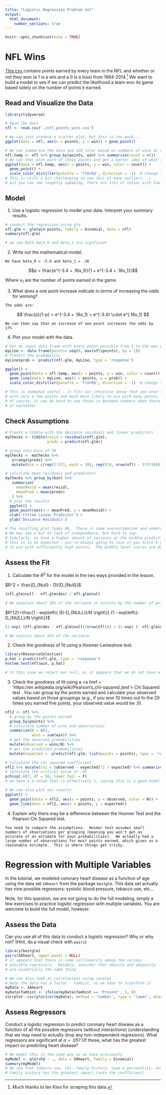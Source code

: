 ```yaml
---
title: "Logistic Regression Problem Set"
output: 
  html_document:
    number_sections: true
---
```


```r
knitr::opts_chunk$set(echo = TRUE)
```

# NFL Wins

<a href = '/_Chapter6_ProblemSets/nfl_points_wins.csv'> This csv </a> contains points earned by every team in the NFL and whether or not they won (a 1 is a win and a 0 is a loss) from 1984-2014.^[Much thanks to Ian Kloo for scraping this data.]  We want to build a model to see if we can predict the likelihood a team won its game based solely on the number of points it earned.

## Read and Visualize the Data

```r
library(tidyverse)

# Read the data
nfl <- read.csv('./nfl_points_wins.csv')

# We can just produce a scatter plot, but this is too much...
ggplot(data = nfl, aes(x = points, y = win)) + geom_point()

# We can summarize the data and add color based on numbers of wins at each point level
nfl.temp <- nfl %>% group_by(points, win) %>% summarise(count = n())
# We can then plot each of these points and get a better idea of what's going on
ggplot(data = nfl.temp, aes(x = points, y = win, color = count)) + 
  geom_point() + 
  scale_color_distiller(palette = 'YlOrRd', direction = -1)  # change the color from indecipherable blue
# This is still a bit challenging to see (b/c of many outliers...)
# but you can see roughtly speaking, there are lots of losses with low points and lots of wins with high points
```

## Model

1. Use a logistic regression to model your data.  Interpret your summary results.

```r
# conduct the regression using glm
nfl.glm <- glm(win~points, family = binomial, data = nfl)
summary(nfl.glm)

# we see both beta_0 and beta_1 are signficant
```

2. Write out the mathematical model.

``` 
We have beta_0 = -3.4 and beta_1 = .16
```

$$p = \frac{e^{-3.4 + .16x_1}}{1 + e^{-3.4 + .16x_1}}$$

Where $x_1$ are the number of points earned in the game.

3. What does a one point increase indicate in terms of increasing the odds for winning?

```
The odds are:
```

$$ \frac{p}{1-p} = e^{-3.4 + .16x_1} = e^{-3.4} \cdot e^{.16x_1} $$
```
We can then say that an increase of one point increases the odds by 17%
```

4. Plot your model with the data.

```r
# Get an input data frame with every point possible from 1 to the max points earned
myLine <- data.frame(points= seq(0, max(nfl$points), by = 1))
# Predict the probability
myLine$prob <- predict(nfl.glm, myLine, type = 'response')

ggplot() + 
  geom_point(data = nfl.temp, aes(x = points, y = win, color = count)) +
  geom_line(data = myLine, aes(x = points, y = prob)) + 
  scale_color_distiller(palette = 'YlOrRd', direction = -1)  # change the color from indecipherable blue

# This is somewhat useful - it fits our intuitive sense that you aren't very likely to win 
# with only a few points and much more likely to win with many points.  
# Of course, it can be hard to see those in between numbers when there are so many results right on top
# of eachother
```

## Check Assumptions

```r
# Create a tibble with the deviance residuals and linear predictors
myChecks <- tibble(resid = residuals(nfl.glm), 
                   preds = predict(nfl.glm))

# group into bins of 30
myChecks <- myChecks %>% 
   arrange(preds) %>% 
   mutate(bin = c(rep(1:573, each = 30), rep(574, nrow(nfl) - 573*30))) 

# calculate mean residuals and predictors
myChecks %>% group_by(bin) %>% 
   summarize(
     meanResid = mean(resid),
     meanPred = mean(preds)
   ) %>% 
  # plot the results
  ggplot() + 
  geom_point(aes(x = meanPred, y = meanResid)) + 
  xlab('Fitted Linear Predictor') + 
  ylab('Deviance Residuals')

# The resulting plot looks OK.  There is some overestimation and underestimation at the extremes
# We may see a bit of lack of independence, but hard to say.
# Similarly, we have a higher amount of variance at the middle predictions
# this is to be expected - you're always going to lose if you score 0 points, and almost always going
# to win with sufficiently high points.  The middle level scores are more variable
```

## Assess the Fit

1. Calculate the $R^2$ for the model in the two ways provided in the lesson.

$R^2 = \frac{D_{Null} - D}{D_{Null}}$

```r
(nfl.glm$null - nfl.glm$dev) / nfl.glm$null 

# We eexplain about 28% of the variance in success by the number of points won
```

$R^{2}=\frac{1 - exp\left\{ (D-D_{NULL})/N \right\}} {1 - exp\left\{-D_{NULL}/N \right\}}$

```r
(1-exp( (nfl.glm$dev - nfl.glm$null)/nrow(nfl))) / (1-exp( (- nfl.glm$null)/nrow(nfl)))

# We explain about 43% of the variance
```

2. Check the goodness of fit using a Hosmer-Lemeshow test.

```r
library(ResourceSelection)
p.hat = predict(nfl.glm, type = 'response')
hoslem.test(nfl$win, p.hat)

# In this case we reject our null, as it appears that we do not have a good fit
```

3. Check the goodness of fit using a <a href = 'https://en.wikipedia.org/wiki/Pearson's_chi-squared_test'> Chi Squared test </a>.  You can group by the points earned and calculate your observed values based on those groupings (e.g., if you won 10 times out fo the 20 times you earned five points, your observed value would be .5).  


```r
nfl2 <- nfl %>% 
  # group by the points earned
  group_by(points) %>% 
  # calculate number of wins and observations
  summarise(N = n(),
            wins = sum(win)) %>% 
  # get the observed probabilities
  mutate(observed = wins/N) %>% 
  # get the predicted probabilities
  mutate(expected =  predict(nfl.glm, list(points = points), type = 'response')) 

# Calculate the chi squared coefficient
nfl2 %>% mutate(chi = (observed - expected)^2 / expected) %>% summarise(sum(chi))
# calculate the critical value at .95
pchisq(.687, df = 58, lower.tail = F)
# we have a p-value that is effectively 1, saying this is a good model

# We can also plot our results
ggplot() + 
  geom_point(data = nfl2, aes(x = points, y = observed, color = N)) + 
  geom_line(data = nfl2, aes(x = points, y = expected))

```

4. Explain why there may be a difference between the Hosmer Test and the Pearson Chi Squared test.

```
You need to compare the assumptions.  Hosmer test assumes small numbers of observations per grouping (meaning you won't get as accurate of an estimate for your probabilities).  We actually had a large number of observations for most points earned, which gives us a reasonable estimate.  This is where things get tricky.
```

# Regression with Multiple Variables

In the tutorial, we modeled coronary heart disease as a function of age using the data set `SAheart` from the package `bestglm`.  This data set actually has nine possible regressors: systolic blood pressure, tobacco use, etc...

Note, for this question, we are not going to do the full modeling, simply a few exercises to practice logsitic regression with multiple variables.  You are welcome to build the full model, however.

## Assess the Data

Can you use all of this data to conduct a logistic regression?  Why or why not? (Hint, do a visual check with `pairs`)

```r
library(bestglm)
pairs(SAheart, upper.panel = NULL)
# it appears that there is some collinearity among the various 
# possible regressors.  Notably, consider that obesity and adiposity
# are essentially the same thing

# We can also look at correlations using corplot
# Note the data has a factor - famhist, so we have to transform it
myData <- SAheart
myData$famhist <- ifelse(myData$famhist == 'Present', 1, 0)
corrplot::corrplot(cor(myData), method = 'number', type = 'lower', diag = F)
```

## Assess Regressors

Conduct a logistic regression to predict coronary heart disease as a function of all the possible regressors (without interactions) (understanding that we may need to actually drop any non-independent regressors).  What regressors are significant at $\alpha = .05$?  Of these, what has the greatest impact on predicting heart disease?

```r
# We model this in the same way as we have previously
myModel <- glm(chd ~ ., data = SAheart, family = binomial)
summary(myModel)
# We see that tobacco use, ldl, family history, type a personality, and age are all signfiicant
# Family history has the greatest impact (note the coefficient)

```